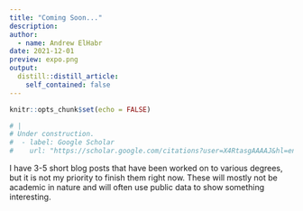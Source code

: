 ```yaml
---
title: "Coming Soon..."
description:
author:
  - name: Andrew ElHabr
date: 2021-12-01
preview: expo.png 
output:
  distill::distill_article:
    self_contained: false
---
```



```r
knitr::opts_chunk$set(echo = FALSE)

# |
# Under construction.
#  - label: Google Scholar
#    url: "https://scholar.google.com/citations?user=X4RtasgAAAAJ&hl=en&scioq=andrew+elhabr"
```

I have 3-5 short blog posts that have been worked on to various degrees, but it is not my priority to finish them right now. These will mostly not be academic in nature and will often use public data to show something interesting.
